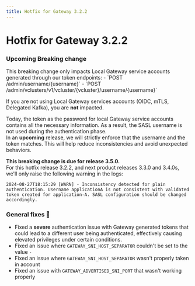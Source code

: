 ```yaml
---
title: Hotfix for Gateway 3.2.2
---
```

# Hotfix for Gateway 3.2.2

### Upcoming Breaking change 

<Info>
This breaking change only impacts Local Gateway service accounts generated through our token endpoints:
- `POST /admin/username/{username}`
- `POST /admin/vclusters/v1/vcluster/{vcluster}/username/{username}`

If you are not using Local Gateway services accounts (OIDC, mTLS, Delegated Kafka), you are **not** impacted.
</Info>

Today, the token as the password for local Gateway service accounts contains all the necessary information. As a result, the SASL username is not used during the authentication phase.  
In an **upcoming** release, we will strictly enforce that the username and the token matches. This will help reduce inconsistencies and avoid unexpected behaviors.

**This breaking change is due for release 3.5.0.**   
For this hotfix release 3.2.2, and next product releases 3.3.0 and 3.4.0s, we'll only raise the following warning in the logs:  
````
2024-08-27T18:15:29 [WARN] - Inconsistency detected for plain authentication. Username applicationA is not consistent with validated token created for application-A. SASL configuration should be changed accordingly.
````

### General fixes 🔨

- Fixed a **severe** authentication issue with Gateway generated tokens that could lead to a different user being authenticated, effectively causing elevated privileges under certain conditions.
- Fixed an issue where `GATEWAY_SNI_HOST_SEPARATOR` couldn't be set to the value `-`
- Fixed an issue where `GATEWAY_SNI_HOST_SEPARATOR` wasn't properly taken in account
- Fixed an issue with `GATEWAY_ADVERTISED_SNI_PORT` that wasn't working properly
